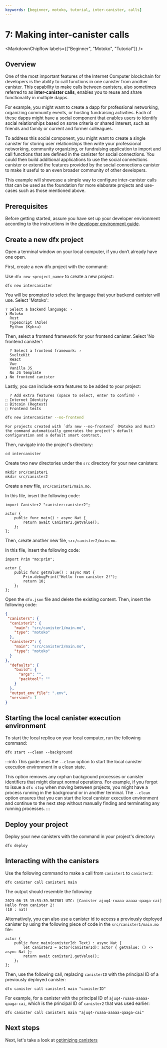 ```yaml
---
keywords: [beginner, motoko, tutorial, inter-canister, calls]
---
```




# 7: Making inter-canister calls

<MarkdownChipRow labels={["Beginner", "Motoko", "Tutorial"]} />

## Overview
One of the most important features of the Internet Computer blockchain for developers is the ability to call functions in one canister from another canister. This capability to make calls between canisters, also sometimes referred to as **inter-canister calls**, enables you to reuse and share functionality in multiple dapps.

For example, you might want to create a dapp for professional networking, organizing community events, or hosting fundraising activities. Each of these dapps might have a social component that enables users to identify social relationships based on some criteria or shared interest, such as friends and family or current and former colleagues.

To address this social component, you might want to create a single canister for storing user relationships then write your professional networking, community organizing, or fundraising application to import and call functions that are defined in the canister for social connections. You could then build additional applications to use the social connections canister or extend the features provided by the social connections canister to make it useful to an even broader community of other developers.

This example will showcase a simple way to configure inter-canister calls that can be used as the foundation for more elaborate projects and use-cases such as those mentioned above.

## Prerequisites

Before getting started, assure you have set up your developer environment according to the instructions in the [developer environment guide](/docs/current/developer-docs/backend/motoko/dev-env).

## Create a new dfx project

Open a terminal window on your local computer, if you don’t already have one open.

First, create a new dfx project with the command:

<AdornedTabs groupId="version">
<TabItem value="0-17-0" label="dfx v0.17.0 or newer" default>

Use `dfx new <project_name>` to create a new project:

```
dfx new intercanister
```

You will be prompted to select the language that your backend canister will use. Select 'Motoko':

```
? Select a backend language: ›
❯ Motoko
  Rust
  TypeScript (Azle)
  Python (Kybra)
```

Then, select a frontend framework for your frontend canister. Select 'No frontend canister':

```
  ? Select a frontend framework: ›
  SvelteKit
  React
  Vue
  Vanilla JS
  No JS template
❯ No frontend canister
```

Lastly, you can include extra features to be added to your project:

```
  ? Add extra features (space to select, enter to confirm) ›
⬚ Internet Identity
⬚ Bitcoin (Regtest)
⬚ Frontend tests
```

</TabItem>

<TabItem value="0-16-1" label="dfx v0.16.1 or older" default>

```bash
dfx new intercanister --no-frontend
```

    For projects created with `dfx new --no-frontend` (Motoko and Rust) the command automatically generates the project's default
    configuration and a default smart contract.

</TabItem>
</AdornedTabs>

Then, navigate into the project's directory:

```
cd intercanister
```

Create two new directories under the `src` directory for your new canisters:

```
mkdir src/canister1
mkdir src/canister2
```

Create a new file, `src/canister1/main.mo`.

In this file, insert the following code:

```motoko
import Canister2 "canister:canister2";

actor {
    public func main() : async Nat {
        return await Canister2.getValue();
    };
};
```

Then, create another new file, `src/canister2/main.mo`.

In this file, insert the following code:

```motoko
import Prim "mo:prim";

actor {
    public func getValue() : async Nat {
        Prim.debugPrint("Hello from canister 2!");
        return 10;
    };
};
```

Open the `dfx.json` file and delete the existing content. Then, insert the following code:

```json
{
 "canisters": {
  "canister1": {
    "main": "src/canister1/main.mo",
    "type": "motoko"
  },
  "canister2": {
    "main": "src/canister2/main.mo",
    "type": "motoko"
  }
},
  "defaults": {
    "build": {
      "args": "",
      "packtool": ""
    }
  },
  "output_env_file": ".env",
  "version": 1
}
```

## Starting the local canister execution environment

To start the local <GlossaryTooltip>replica</GlossaryTooltip> on your local computer, run the following command:

```
dfx start --clean --background
```

:::info
This guide uses the `--clean` option to start the local canister execution environment in a clean state.

This option removes any orphan background processes or canister identifiers that might disrupt normal operations. For example, if you forgot to issue a `dfx stop` when moving between projects, you might have a process running in the background or in another terminal. The `--clean` option ensures that you can start the local canister execution environment and continue to the next step without manually finding and terminating any running processes.
:::

## Deploy your project

Deploy your new canisters with the command in your project's directory:

```
dfx deploy
```

## Interacting with the canisters

Use the following command to make a call from `canister1` to `canister2`:

```
dfx canister call canister1 main
```

The output should resemble the following:

```
2023-06-15 15:53:39.567801 UTC: [Canister ajuq4-ruaaa-aaaaa-qaaga-cai] Hello from canister 2!
(10 : nat)
```

Alternatively, you can also use a canister id to access a previously deployed canister by using the following piece of code in the `src/canister1/main.mo` file:

```motoko
actor {
    public func main(canisterId: Text) : async Nat {
        let canister2 = actor(canisterId): actor { getValue: () -> async Nat };
        return await canister2.getValue();
    };
};
```

Then, use the following call, replacing `canisterID` with the principal ID of a previously deployed canister:

```
dfx canister call canister1 main "canisterID"
```

For example, for a canister with the principal ID of `ajuq4-ruaaa-aaaaa-qaaga-cai`, which is the principal ID of `canister2` that was used earlier:

```
dfx canister call canister1 main "ajuq4-ruaaa-aaaaa-qaaga-cai"
```

## Next steps

Next, let's take a look at [optimizing canisters](/docs/current/developer-docs/backend/motoko/optimizing)